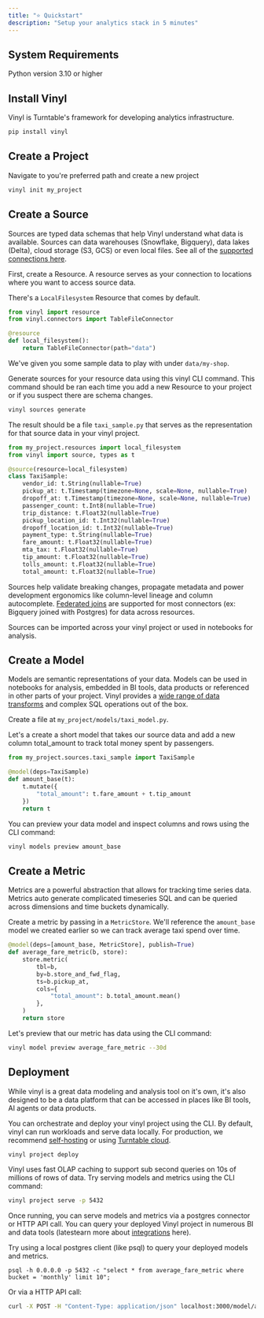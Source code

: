 ```yaml
---
title: "⭐️ Quickstart"
description: "Setup your analytics stack in 5 minutes"
---
```


## System Requirements

Python version 3.10 or higher

## Install Vinyl

Vinyl is Turntable's framework for developing analytics infrastructure.

```bash
pip install vinyl
```

## Create a Project

Navigate to you're preferred path and create a new project

```bash
vinyl init my_project
```

## Create a Source

Sources are typed data schemas that help Vinyl understand what data is available. Sources can data warehouses (Snowflake, Bigquery), data lakes (Delta), cloud storage (S3, GCS) or even local files. See all of the [supported connections here](/concepts/sources).

First, create a Resource. A resource serves as your connection to locations where you want to access source data.

There's a `LocalFilesystem` Resource that comes by default.

```python my_project/resources.py
from vinyl import resource
from vinyl.connectors import TableFileConnector

@resource
def local_filesystem():
    return TableFileConnector(path="data")
```

We've given you some sample data to play with under `data/my-shop`.

Generate sources for your resource data using this vinyl CLI command. This command should be ran each time you add a new Resource to your project or if you suspect there are schema changes.

```bash
vinyl sources generate
```

The result should be a file `taxi_sample.py` that serves as the representation for that source data in your vinyl project.

```python my_project/sources/taxi_sample.py
from my_project.resources import local_filesystem
from vinyl import source, types as t

@source(resource=local_filesystem)
class TaxiSample:
    vendor_id: t.String(nullable=True)
    pickup_at: t.Timestamp(timezone=None, scale=None, nullable=True)
    dropoff_at: t.Timestamp(timezone=None, scale=None, nullable=True)
    passenger_count: t.Int8(nullable=True)
    trip_distance: t.Float32(nullable=True)
    pickup_location_id: t.Int32(nullable=True)
    dropoff_location_id: t.Int32(nullable=True)
    payment_type: t.String(nullable=True)
    fare_amount: t.Float32(nullable=True)
    mta_tax: t.Float32(nullable=True)
    tip_amount: t.Float32(nullable=True)
    tolls_amount: t.Float32(nullable=True)
    total_amount: t.Float32(nullable=True)
```

Sources help validate breaking changes, propagate metadata and power development ergonomics like column-level lineage and column autocomplete. [Federated joins](/concepts/sources) are supported for most connectors (ex: Bigquery joined with Postgres) for data across resources.

Sources can be imported across your vinyl project or used in notebooks for analysis.

## Create a Model

Models are semantic representations of your data. Models can be used in notebooks for analysis, embedded in BI tools, data products or referenced in other parts of your project. Vinyl provides a [wide range of data transforms](/concepts/models) and complex SQL operations out of the box.

Create a file at `my_project/models/taxi_model.py`.

Let's a create a short model that takes our source data and add a new column total_amount to track total money spent by passengers.

```python resources.py
from my_project.sources.taxi_sample import TaxiSample

@model(deps=TaxiSample)
def amount_base(t):
    t.mutate({
        "total_amount": t.fare_amount + t.tip_amount
    })
    return t
```

You can preview your data model and inspect columns and rows using the CLI command:

```bash
vinyl models preview amount_base
```

## Create a Metric

Metrics are a powerful abstraction that allows for tracking time series data. Metrics auto generate complicated timeseries SQL and can be queried across dimensions and time buckets dynamically.

Create a metric by passing in a `MetricStore`. We'll reference the `amount_base` model we created earlier so we can track average taxi spend over time.

```python
@model(deps=[amount_base, MetricStore], publish=True)
def average_fare_metric(b, store):
    store.metric(
        tbl=b,
        by=b.store_and_fwd_flag,
        ts=b.pickup_at,
        cols={
            "total_amount": b.total_amount.mean()
        },
    )
    return store
```

Let's preview that our metric has data using the CLI command:

```bash
vinyl model preview average_fare_metric --30d
```

## Deployment

While vinyl is a great data modeling and analysis tool on it's own, it's also designed to be a data platform that can be accessed in places like BI tools, AI agents or data products.

You can orchestrate and deploy your vinyl project using the CLI. By default, vinyl can run workloads and serve data locally. For production, we recommend [self-hosting](/concepts/deployment) or using [Turntable cloud](/concepts/deployment).

```bash
vinyl project deploy
```

Vinyl uses fast OLAP caching to support sub second queries on 10s of millions of rows of data. Try serving models and metrics using the CLI command:

```bash
vinyl project serve -p 5432
```

Once running, you can serve models and metrics via a postgres connector or HTTP API call. You can query your deployed Vinyl project in numerous BI and data tools (latestearn more about [integrations](/concepts/integrations) here).

Try using a local postgres client (like psql) to query your deployed models and metrics.

```
psql -h 0.0.0.0 -p 5432 -c "select * from average_fare_metric where bucket = 'monthly' limit 10";
```

Or via a HTTP API call:

```bash
curl -X POST -H "Content-Type: application/json" localhost:3000/model/average_fare_metric -d '{"time_bucket": "monthly", "limit": 10}'
```
